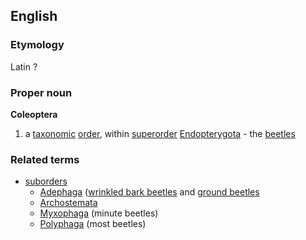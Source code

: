 ==English==
===Etymology===
Latin ?
===Proper noun===
{{wikipedia}}
'''Coleoptera'''
#a [[taxonomic]] [[order]], within [[superorder]] [[Endopterygota]] - the [[beetle]]s
===Related terms===
{{wikispecies}}
*[[suborder]]s
**[[Adephaga]] ([[wrinkled bark beetle]]s and [[ground beetle]]s
**[[Archostemata]]
**[[Myxophaga]] (minute beetles)
**[[Polyphaga]] (most beetles)